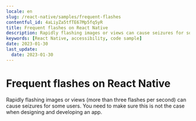 ```yaml
---
locale: en
slug: /react-native/samples/frequent-flashes
contentful_id: 4aLiyZa5tfTE67Mp5fq5yR
title: Frequent flashes on React Native
description: Rapidly flashing images or views can cause seizures for some users.
keywords: [React Native, accessibility, code sample]
date: 2023-01-30
last_update:
  date: 2023-01-30
---
```


# Frequent flashes on React Native

Rapidly flashing images or views (more than three flashes per second) can cause seizures for some users. You need to make sure this is not the case when designing and developing an app.

<CodeSample id="screen-flashes" platform="react native" locale="en"/>
